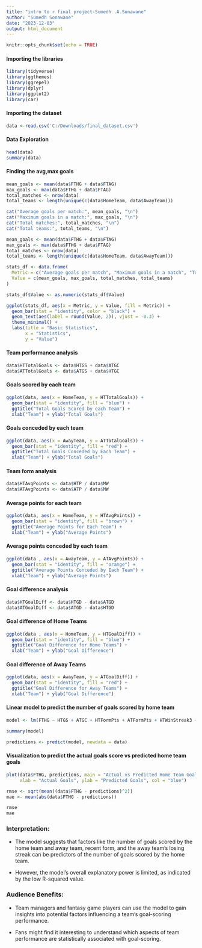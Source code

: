 ---
title: "intro to r final project-Sumedh .A.Sonawane"
author: "Sumedh Sonawane"
date: "2023-12-03"
output: html_document
---

```{r setup, include=FALSE}
knitr::opts_chunk$set(echo = TRUE)
```

#### Importing the libraries

```{r}
library(tidyverse)
library(ggthemes)
library(ggrepel)
library(dplyr)
library(ggplot2)
library(car)
```

#### Importing the dataset

```{r}
data <-read.csv('C:/Downloads/final_dataset.csv')
```

#### Data Exploration

```{r}
head(data)
summary(data)
```

#### Finding the avg,max goals

```{r}
mean_goals <- mean(data$FTHG + data$FTAG)
max_goals <- max(data$FTHG + data$FTAG)
total_matches <- nrow(data)
total_teams <- length(unique(c(data$HomeTeam, data$AwayTeam)))

cat("Average goals per match:", mean_goals, "\n")
cat("Maximum goals in a match:", max_goals, "\n")
cat("Total matches:", total_matches, "\n")
cat("Total teams:", total_teams, "\n")
```

```{r}
mean_goals <- mean(data$FTHG + data$FTAG)
max_goals <- max(data$FTHG + data$FTAG)
total_matches <- nrow(data)
total_teams <- length(unique(c(data$HomeTeam, data$AwayTeam)))
```

```{r}
stats_df <- data.frame(
  Metric = c("Average goals per match", "Maximum goals in a match", "Total matches", "Total teams"),
  Value = c(mean_goals, max_goals, total_matches, total_teams)
)
```

```{r}
stats_df$Value <- as.numeric(stats_df$Value)
```

```{r}
ggplot(stats_df, aes(x = Metric, y = Value, fill = Metric)) +
  geom_bar(stat = "identity", color = "black") +
  geom_text(aes(label = round(Value, 2)), vjust = -0.3) +
  theme_minimal() +
  labs(title = "Basic Statistics",
       x = "Statistics",
       y = "Value")
```

#### Team performance analysis

```{r}
data$HTTotalGoals <- data$HTGS + data$ATGC
data$ATTotalGoals <- data$ATGS + data$HTGC
```

#### Goals scored by each team

```{r}
ggplot(data, aes(x = HomeTeam, y = HTTotalGoals)) +
  geom_bar(stat = "identity", fill = "blue") +
  ggtitle("Total Goals Scored by each Team") +
  xlab("Team") + ylab("Total Goals")

```

#### Goals conceded by each team

```{r}
ggplot(data, aes(x = AwayTeam, y = ATTotalGoals)) +
  geom_bar(stat = "identity", fill = "red") +
  ggtitle("Total Goals Conceded by Each Team") +
  xlab("Team") + ylab("Total Goals")
```

#### Team form analysis

```{r}
data$HTAvgPoints <- data$HTP / data$MW
data$ATAvgPoints <- data$ATP / data$MW
```

#### Average points for each team

```{r}
ggplot(data, aes(x = HomeTeam, y = HTAvgPoints)) +
  geom_bar(stat = "identity", fill = "brown") +
  ggtitle("Average Points for Each Team") +
  xlab("Team") + ylab("Average Points")
```

#### Average points conceded by each team

```{r}
ggplot(data , aes(x = AwayTeam, y = ATAvgPoints)) +
  geom_bar(stat = "identity", fill = "orange") +
  ggtitle("Average Points Conceded by Each Team") +
  xlab("Team") + ylab("Average Points")
```

#### Goal difference analysis

```{r}
data$HTGoalDiff <- data$HTGD - data$ATGD
data$ATGoalDiff <- data$ATGD - data$HTGD

```

#### Goal difference of Home Teams

```{r}
ggplot(data , aes(x = HomeTeam, y = HTGoalDiff)) +
  geom_bar(stat = "identity", fill = "blue") +
  ggtitle("Goal Difference for Home Teams") +
  xlab("Team") + ylab("Goal Difference")
```

#### Goal difference of Away Teams

```{r}
ggplot(data, aes(x = AwayTeam, y = ATGoalDiff)) +
  geom_bar(stat = "identity", fill = "red") +
  ggtitle("Goal Difference for Away Teams") +
  xlab("Team") + ylab("Goal Difference")
```

#### Linear model to predict the number of goals scored by home team

```{r}
model <- lm(FTHG ~ HTGS + ATGC + HTFormPts + ATFormPts + HTWinStreak3 + ATLossStreak3, data = data)
```

```{r}
summary(model)
```

```{r}
predictions <- predict(model, newdata = data)
```

#### Visualization to predict the actual goals score vs predicted home team goals

```{r}
plot(data$FTHG, predictions, main = "Actual vs Predicted Home Team Goals", 
     xlab = "Actual Goals", ylab = "Predicted Goals", col = "blue")
```

```{r}
rmse <- sqrt(mean((data$FTHG - predictions)^2))
mae <- mean(abs(data$FTHG - predictions))

```

```{r}
rmse
mae
```

### **Interpretation:**

-   The model suggests that factors like the number of goals scored by the home team and away team, recent form, and the away team's losing streak can be predictors of the number of goals scored by the home team.

-   However, the model's overall explanatory power is limited, as indicated by the low R-squared value.

### **Audience Benefits:**

-   Team managers and fantasy game players can use the model to gain insights into potential factors influencing a team's goal-scoring performance.

-   Fans might find it interesting to understand which aspects of team performance are statistically associated with goal-scoring.
